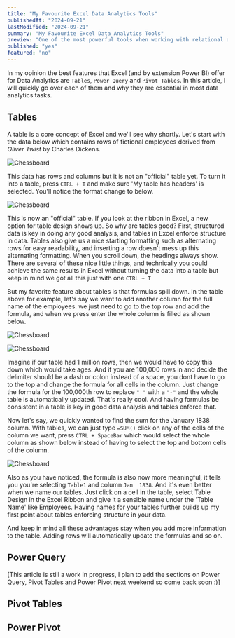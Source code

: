 ```yaml
---
title: "My Favourite Excel Data Analytics Tools"
publishedAt: "2024-09-21"
lastModified: "2024-09-21"
summary: "My Favourite Excel Data Analytics Tools"
preview: "One of the most powerful tools when working with relational data in SQL is Join Queries. SQL allows us to combine data  from multiple tables into a single result set which enables us to retrieve data spread in multiple tables just using a single command. In this article, we'll explore the different types of SQL joins, focusing on how they work in PostgreSQL."
published: "yes"
featured: "no"
---
```


In my opinion the best features that Excel (and by  extension Power BI) offer for Data Analytics are `Tables`, `Power Query` and `Pivot Tables`. In this article, I will quickly go over each of them and why they are essential in most data analytics tasks.

## Tables

A table is a core concept of Excel and we'll see why shortly. Let's start with the data below which contains rows of fictional employees derived from <em>Oliver Twist</em> by Charles Dickens.

<Image
    src="/writing/excel-analytics-tools/1-initial-data.png"
    alt="Chessboard"
    width={500}
    height={500}
    className="rounded-md shadow-md"
/>

This data has rows and columns but it is not an "official" table yet. To turn it into a table, press `CTRL + T` and make sure 'My table has headers' is selected. You'll notice the format change to below.

<Image
    src="/writing/excel-analytics-tools/2-turn-to-table.png"
    alt="Chessboard"
    width={500}
    height={500}
    className="rounded-md shadow-md"
/>

This is now an "official" table. If you look at the ribbon in Excel, a new option for table design shows up. So why are tables good? First, structured data is key in doing any good analysis, and tables in Excel enforce structure in data. Tables also give us  a nice starting  formatting such as  alternating rows for easy readability, and inserting a row doesn't mess up this alternating formatting. When you scroll down, the headings always show. There are several of these nice little things, and technically you could achieve the same results in Excel without turning the data into a table but keep in mind we got all this just with one  `CTRL + T`

But my favorite feature about tables is that formulas spill down. In the table above for example, let's say we want to add another column for the full name of the employees. we just need to go to the top row and add the formula, and when we press enter the whole column is filled as shown below. 

<Image
    src="/writing/excel-analytics-tools/3-formula-spill-down.png"
    alt="Chessboard"
    width={500}
    height={500}
    className="rounded-md shadow-md"
/>

<Image
    src="/writing/excel-analytics-tools/4-formula-spill-down.png"
    alt="Chessboard"
    width={500}
    height={500}
    className="rounded-md shadow-md"
/>

Imagine if  our table had 1 million rows, then we would have  to copy this down which  would take ages. And if you are 100,000 rows in and decide the delimiter should be a dash or colon instead of a space, you dont have to go to the top and change the formula for all cells in the column. Just change the formula for the 100,000th row to replace `" "` with a `"-"` and the whole table is automatically updated. That's really cool. And having formulas be consistent in a table is key in good data analysis and tables enforce that.

Now let's say, we quickly wanted to find the sum  for the January 1838 column. With tables, we can just type `=SUM()` click on any of the cells of the column we want, press `CTRL + SpaceBar` which would select the whole column as shown below instead of having to select the top and bottom cells of the column.

<Image
    src="/writing/excel-analytics-tools/5-selecting-column.png"
    alt="Chessboard"
    width={500}
    height={500}
    className="rounded-md shadow-md"
/>

Also as you have noticed, the formula is also now more meaningful, it tells you you're selecting `Table1` and column `Jan  1838`. And it's even better when we name our tables. Just click on a cell in the table, select Table Design in the Excel Ribbon and give it a sensible name under the 'Table Name' like Employees. Having names for your tables further builds up my first point about tables enforcing structure in your data.

And keep in mind all these advantages stay when you add more information to the table. Adding rows will automatically  update  the formulas and so on.

## Power Query 

[This article is still a work in progress, I plan to add the sections on Power Query, Pivot Tables and Power Pivot next weekend so come back soon :)]

## Pivot Tables 

## Power Pivot
